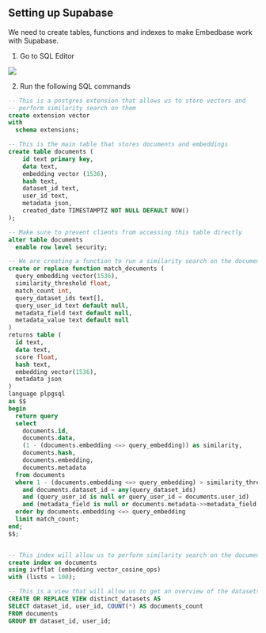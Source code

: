 
## Setting up Supabase

We need to create tables, functions and indexes to make Embedbase work with Supabase.

1. Go to SQL Editor 

<Image src="/supabase-click-on-sqleditor.png" width={500} height={300} />

2. Run the following SQL commands

```sql copy
-- This is a postgres extension that allows us to store vectors and
-- perform similarity search on them
create extension vector
with
  schema extensions;

-- This is the main table that stores documents and embeddings
create table documents (
    id text primary key,
    data text,
    embedding vector (1536),
    hash text,
    dataset_id text,
    user_id text,
    metadata json,
    created_date TIMESTAMPTZ NOT NULL DEFAULT NOW()
);

-- Make sure to prevent clients from accessing this table directly
alter table documents
  enable row level security;

-- We are creating a function to run a similarity search on the documents table
create or replace function match_documents (
  query_embedding vector(1536),
  similarity_threshold float,
  match_count int,
  query_dataset_ids text[],
  query_user_id text default null,
  metadata_field text default null,
  metadata_value text default null
)
returns table (
  id text,
  data text,
  score float,
  hash text,
  embedding vector(1536),
  metadata json
)
language plpgsql
as $$
begin
  return query
  select
    documents.id,
    documents.data,
    (1 - (documents.embedding <=> query_embedding)) as similarity,
    documents.hash,
    documents.embedding,
    documents.metadata
  from documents
  where 1 - (documents.embedding <=> query_embedding) > similarity_threshold
    and documents.dataset_id = any(query_dataset_ids)
    and (query_user_id is null or query_user_id = documents.user_id)
    and (metadata_field is null or documents.metadata->>metadata_field = metadata_value) -- filter by metadata
  order by documents.embedding <=> query_embedding
  limit match_count;
end;
$$;


-- This index will allow us to perform similarity search on the documents table
create index on documents
using ivfflat (embedding vector_cosine_ops)
with (lists = 100);

-- This is a view that will allow us to get an overview of the datasets
CREATE OR REPLACE VIEW distinct_datasets AS
SELECT dataset_id, user_id, COUNT(*) AS documents_count
FROM documents
GROUP BY dataset_id, user_id;
```
